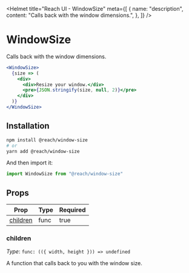 
<Helmet
  title="Reach UI - WindowSize"
  meta={[
    {
      name: "description",
      content: "Calls back with the window dimensions.",
    },
  ]}
/>

# WindowSize

Calls back with the window dimensions.

```jsx
<WindowSize>
  {size => (
    <div>
      <div>Resize your window.</div>
      <pre>{JSON.stringify(size, null, 2)}</pre>
    </div>
  )}
</WindowSize>
```

## Installation

```bash
npm install @reach/window-size
# or
yarn add @reach/window-size
```

And then import it:

```js
import WindowSize from "@reach/window-size"
```

## Props

| Prop                  | Type | Required |
| --------------------- | ---- | -------- |
| [children](#children) | func | true     |

### children

_Type_: `func: (({ width, height })) => undefined`

A function that calls back to you with the window size.
